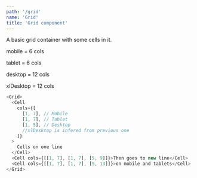 ```yaml
---
path: '/grid'
name: 'Grid'
title: 'Grid component'
---
```


A basic grid container with some cells in it.

mobile = 6 cols

tablet = 6 cols

desktop = 12 cols

xlDesktop = 12 cols

```js
<Grid>
  <Cell
    cols={[
      [1, 7], // Mobile
      [1, 7], // Tablet
      [1, 5], // Desktop
      //xlDesktop is infered from previous one
    ]}
  >
    Cells on one line
  </Cell>
  <Cell cols={[[1, 7], [1, 7], [5, 9]]}>Then goes to new line</Cell>
  <Cell cols={[[1, 7], [1, 7], [9, 13]]}>on mobile and tablets</Cell>
</Grid>
```
